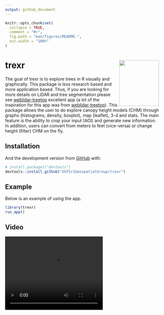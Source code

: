 ```yaml
---
output: github_document
---
```


<!-- README.md is generated from README.Rmd. Please edit that file -->

```r
knitr::opts_chunk$set(
  collapse = TRUE,
  comment = "#>",
  fig.path = "man/figures/README-",
  out.width = "100%"
)
```

# trexr <img src="inst/app/www/hex-trexr.png" width=130 height = 150 align="right" />

The goal of trexr is to explore trees in R visually and graphically. This package is _less_ research based and more application based. Thus, if you are looking for more details on LiDAR and tree segmentation please see [weblidar-treetop](https://github.com/carlos-alberto-silva/weblidar-treetop) excellent app (a lot of the inspiration for this app was from [weblidar-treetop](https://github.com/carlos-alberto-silva/weblidar-treetop)). This package allows the user to do explore canopy height models (CHM) through graphs (histograms, density, boxplot), map (leaflet), 3-d and stats. The main feature is the ability to crop your input (AOI) and generate new information. In addition, users can convert from meters to feet (vice-versa) or change height (filter) CHM on the fly. 

## Installation

And the development version from [GitHub](https://github.com/USFSr1GeospatialGroup/trexr) with:

``` r
# install.packages("devtools")
devtools::install_github("USFSr1GeospatialGroup/trexr")
```
## Example

Below is an example of using the app.

```r
library(trexr)
run_app()
```

## Video


<video width="320" height="240" controls>
  <source src="inst/app/www/trexr_vid.mp4" type="video/mp4">
</video>
